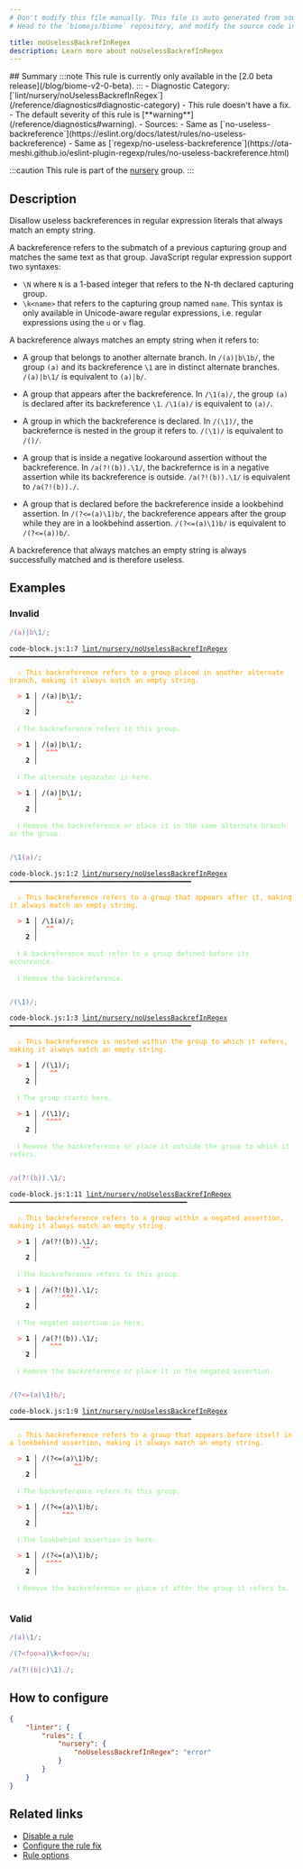 ```yaml
---
# Don't modify this file manually. This file is auto generated from source, and you will lose your changes next time the website is built.
# Head to the `biomejs/biome` repository, and modify the source code in there.

title: noUselessBackrefInRegex
description: Learn more about noUselessBackrefInRegex
---
```


<Tabs>
<TabItem label="JavaScript (and super languages)" icon="seti:javascript">
## Summary
:::note
This rule is currently only available in the [2.0 beta release](/blog/biome-v2-0-beta).
:::
- Diagnostic Category: [`lint/nursery/noUselessBackrefInRegex`](/reference/diagnostics#diagnostic-category)
- This rule doesn't have a fix.
- The default severity of this rule is [**warning**](/reference/diagnostics#warning).
- Sources: 
  - Same as [`no-useless-backreference`](https://eslint.org/docs/latest/rules/no-useless-backreference)
  - Same as [`regexp/no-useless-backreference`](https://ota-meshi.github.io/eslint-plugin-regexp/rules/no-useless-backreference.html)

:::caution
This rule is part of the [nursery](/linter/rules/#nursery) group.
:::
## Description
Disallow useless backreferences in regular expression literals that always match an empty string.

A backreference refers to the submatch of a previous capturing group and matches the same text as that group.
JavaScript regular expression support two syntaxes:

- `\N` where `N` is a 1-based integer that refers to the N-th declared capturing group.
- `\k<name>` that refers to the capturing group named `name`.
This syntax is only available in Unicode-aware regular expressions,
i.e. regular expressions using the `u` or `v` flag.

A backreference always matches an empty string when it refers to:

- A group that belongs to another alternate branch.
In `/(a)|b\1b/`, the group `(a)` and its backreference `\1` are in distinct alternate branches.
`/(a)|b\1/` is equivalent to `(a)|b/`.


- A group that appears after the backreference.
In `/\1(a)/`, the group `(a)` is declared after its backreference `\1`.
`/\1(a)/` is equivalent to `(a)/`.


- A group in which the backreference is declared.
In `/(\1)/`, the backrefernce is nested in the group it refers to.
`/(\1)/` is equivalent to `/()/`.


- A group that is inside a negative lookaround assertion without the backreference.
In `/a(?!(b)).\1/`, the backrefernce is in a negative assertion while its backreference is outside.
`/a(?!(b)).\1/` is equivalent to `/a(?!(b))./`.


- A group that is declared before the backreference inside a lookbehind assertion.
In `/(?<=(a)\1)b/`, the backreference appears after the group while they are in a lookbehind assertion.
`/(?<=(a)\1)b/` is equivalent to `/(?<=(a))b/`.



A backreference that always matches an empty string is always successfully matched and is therefore useless.

## Examples

### Invalid

```js
/(a)|b\1/;
```

<pre class="language-text"><code class="language-text">code-block.js:1:7 <a href="https://biomejs.dev/linter/rules/no-useless-backref-in-regex">lint/nursery/noUselessBackrefInRegex</a> ━━━━━━━━━━━━━━━━━━━━━━━━━━━━━━━━━━━━━━━━━━━━━<br /><br />  <strong><span style="color: Orange;">⚠</span></strong> <span style="color: Orange;">This backreference refers to a group placed in another alternate branch, making it always match an empty string.</span><br />  <br />  <strong><span style="color: Tomato;">&gt;</span></strong> <strong>1 │ </strong>/(a)|b&#92;1/;<br />   <strong>   │ </strong>      <strong><span style="color: Tomato;">^</span></strong><strong><span style="color: Tomato;">^</span></strong><br />    <strong>2 │ </strong><br />  <br />  <strong><span style="color: lightgreen;">ℹ</span></strong> <span style="color: lightgreen;">The backreference refers to this group.</span><br />  <br />  <strong><span style="color: Tomato;">&gt;</span></strong> <strong>1 │ </strong>/(a)|b&#92;1/;<br />   <strong>   │ </strong> <strong><span style="color: Tomato;">^</span></strong><strong><span style="color: Tomato;">^</span></strong><strong><span style="color: Tomato;">^</span></strong><br />    <strong>2 │ </strong><br />  <br />  <strong><span style="color: lightgreen;">ℹ</span></strong> <span style="color: lightgreen;">The alternate separator is here.</span><br />  <br />  <strong><span style="color: Tomato;">&gt;</span></strong> <strong>1 │ </strong>/(a)|b&#92;1/;<br />   <strong>   │ </strong>    <strong><span style="color: Tomato;">^</span></strong><br />    <strong>2 │ </strong><br />  <br />  <strong><span style="color: lightgreen;">ℹ</span></strong> <span style="color: lightgreen;">Remove the backreference or place it in the same alternate branch as the group.</span><br />  <br /></code></pre>

```js
/\1(a)/;
```

<pre class="language-text"><code class="language-text">code-block.js:1:2 <a href="https://biomejs.dev/linter/rules/no-useless-backref-in-regex">lint/nursery/noUselessBackrefInRegex</a> ━━━━━━━━━━━━━━━━━━━━━━━━━━━━━━━━━━━━━━━━━━━━━<br /><br />  <strong><span style="color: Orange;">⚠</span></strong> <span style="color: Orange;">This backreference refers to a group that appears after it, making it always match an empty string.</span><br />  <br />  <strong><span style="color: Tomato;">&gt;</span></strong> <strong>1 │ </strong>/&#92;1(a)/;<br />   <strong>   │ </strong> <strong><span style="color: Tomato;">^</span></strong><strong><span style="color: Tomato;">^</span></strong><br />    <strong>2 │ </strong><br />  <br />  <strong><span style="color: lightgreen;">ℹ</span></strong> <span style="color: lightgreen;">A backreference must refer to a group defined before its occurrence.</span><br />  <br />  <strong><span style="color: lightgreen;">ℹ</span></strong> <span style="color: lightgreen;">Remove the backreference.</span><br />  <br /></code></pre>

```js
/(\1)/;
```

<pre class="language-text"><code class="language-text">code-block.js:1:3 <a href="https://biomejs.dev/linter/rules/no-useless-backref-in-regex">lint/nursery/noUselessBackrefInRegex</a> ━━━━━━━━━━━━━━━━━━━━━━━━━━━━━━━━━━━━━━━━━━━━━<br /><br />  <strong><span style="color: Orange;">⚠</span></strong> <span style="color: Orange;">This backreference is nested within the group to which it refers, making it always match an empty string.</span><br />  <br />  <strong><span style="color: Tomato;">&gt;</span></strong> <strong>1 │ </strong>/(&#92;1)/;<br />   <strong>   │ </strong>  <strong><span style="color: Tomato;">^</span></strong><strong><span style="color: Tomato;">^</span></strong><br />    <strong>2 │ </strong><br />  <br />  <strong><span style="color: lightgreen;">ℹ</span></strong> <span style="color: lightgreen;">The group starts here.</span><br />  <br />  <strong><span style="color: Tomato;">&gt;</span></strong> <strong>1 │ </strong>/(&#92;1)/;<br />   <strong>   │ </strong> <strong><span style="color: Tomato;">^</span></strong><strong><span style="color: Tomato;">^</span></strong><strong><span style="color: Tomato;">^</span></strong><strong><span style="color: Tomato;">^</span></strong><br />    <strong>2 │ </strong><br />  <br />  <strong><span style="color: lightgreen;">ℹ</span></strong> <span style="color: lightgreen;">Remove the backreference or place it outside the group to which it refers.</span><br />  <br /></code></pre>

```js
/a(?!(b)).\1/;
```

<pre class="language-text"><code class="language-text">code-block.js:1:11 <a href="https://biomejs.dev/linter/rules/no-useless-backref-in-regex">lint/nursery/noUselessBackrefInRegex</a> ━━━━━━━━━━━━━━━━━━━━━━━━━━━━━━━━━━━━━━━━━━━━<br /><br />  <strong><span style="color: Orange;">⚠</span></strong> <span style="color: Orange;">This backreference refers to a group within a negated assertion, making it always match an empty string.</span><br />  <br />  <strong><span style="color: Tomato;">&gt;</span></strong> <strong>1 │ </strong>/a(?!(b)).&#92;1/;<br />   <strong>   │ </strong>          <strong><span style="color: Tomato;">^</span></strong><strong><span style="color: Tomato;">^</span></strong><br />    <strong>2 │ </strong><br />  <br />  <strong><span style="color: lightgreen;">ℹ</span></strong> <span style="color: lightgreen;">The backreference refers to this group.</span><br />  <br />  <strong><span style="color: Tomato;">&gt;</span></strong> <strong>1 │ </strong>/a(?!(b)).&#92;1/;<br />   <strong>   │ </strong>     <strong><span style="color: Tomato;">^</span></strong><strong><span style="color: Tomato;">^</span></strong><strong><span style="color: Tomato;">^</span></strong><br />    <strong>2 │ </strong><br />  <br />  <strong><span style="color: lightgreen;">ℹ</span></strong> <span style="color: lightgreen;">The negated assertion is here.</span><br />  <br />  <strong><span style="color: Tomato;">&gt;</span></strong> <strong>1 │ </strong>/a(?!(b)).&#92;1/;<br />   <strong>   │ </strong>  <strong><span style="color: Tomato;">^</span></strong><strong><span style="color: Tomato;">^</span></strong><strong><span style="color: Tomato;">^</span></strong><br />    <strong>2 │ </strong><br />  <br />  <strong><span style="color: lightgreen;">ℹ</span></strong> <span style="color: lightgreen;">Remove the backreference or place it in the negated assertion.</span><br />  <br /></code></pre>

```js
/(?<=(a)\1)b/;
```

<pre class="language-text"><code class="language-text">code-block.js:1:9 <a href="https://biomejs.dev/linter/rules/no-useless-backref-in-regex">lint/nursery/noUselessBackrefInRegex</a> ━━━━━━━━━━━━━━━━━━━━━━━━━━━━━━━━━━━━━━━━━━━━━<br /><br />  <strong><span style="color: Orange;">⚠</span></strong> <span style="color: Orange;">This backreference refers to a group that appears before itself in a lookbehind assertion, making it always match an empty string.</span><br />  <br />  <strong><span style="color: Tomato;">&gt;</span></strong> <strong>1 │ </strong>/(?&lt;=(a)&#92;1)b/;<br />   <strong>   │ </strong>        <strong><span style="color: Tomato;">^</span></strong><strong><span style="color: Tomato;">^</span></strong><br />    <strong>2 │ </strong><br />  <br />  <strong><span style="color: lightgreen;">ℹ</span></strong> <span style="color: lightgreen;">The backreference refers to this group.</span><br />  <br />  <strong><span style="color: Tomato;">&gt;</span></strong> <strong>1 │ </strong>/(?&lt;=(a)&#92;1)b/;<br />   <strong>   │ </strong>     <strong><span style="color: Tomato;">^</span></strong><strong><span style="color: Tomato;">^</span></strong><strong><span style="color: Tomato;">^</span></strong><br />    <strong>2 │ </strong><br />  <br />  <strong><span style="color: lightgreen;">ℹ</span></strong> <span style="color: lightgreen;">The lookbehind assertion is here.</span><br />  <br />  <strong><span style="color: Tomato;">&gt;</span></strong> <strong>1 │ </strong>/(?&lt;=(a)&#92;1)b/;<br />   <strong>   │ </strong> <strong><span style="color: Tomato;">^</span></strong><strong><span style="color: Tomato;">^</span></strong><strong><span style="color: Tomato;">^</span></strong><strong><span style="color: Tomato;">^</span></strong><br />    <strong>2 │ </strong><br />  <br />  <strong><span style="color: lightgreen;">ℹ</span></strong> <span style="color: lightgreen;">Remove the backreference or place it after the group it refers to.</span><br />  <br /></code></pre>

### Valid

```js
/(a)\1/;
```

```js
/(?<foo>a)\k<foo>/u;
```

```js
/a(?!(b|c)\1)./;
```

## How to configure
```json title="biome.json"
{
	"linter": {
		"rules": {
			"nursery": {
				"noUselessBackrefInRegex": "error"
			}
		}
	}
}

```
## Related links

- [Disable a rule](/linter/#disable-a-rule)
- [Configure the rule fix](/linter#configure-the-rule-fix)
- [Rule options](/linter/#rule-options)

</TabItem>
</Tabs>

